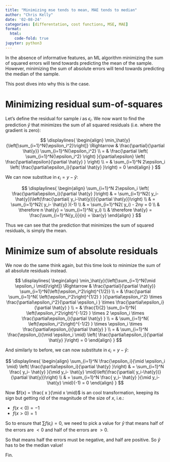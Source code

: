 ```yaml
---
title: "Minimizing mse tends to mean, MAE tends to median"
author: "Chris Kelly"
date: '02-08-24'
categories: [differentation, cost functions, MSE, MAE]
format:
  html:
    code-fold: true
jupyter: python3
---
```


In the absence of informative features, an ML algorithm minimizing the sum of squared errors will tend towards predicting the mean of the sample. However, minimizing the sum of absolute errors will tend towards predicting the median of the sample.

This post dives into why this is the case.

# Minimizing residual sum-of-squares

Let's define the residual for sample $i$ as $\epsilon_i$. We now want to find the prediction $\hat{y}$ that minimizes the sum of all squared residuals (i.e. where the gradient is zero):

$$
\displaylines{
\begin{align}
\min_\hat{y}{\left[\sum_{i=1}^N{\epsilon_i^2}\right]}
\Rightarrow &
\frac{\partial}{\partial \hat{y}} \sum_{i=1}^N{\epsilon_i^2} \\ = &
\frac{\partial \left( \sum_{i=1}^N{\epsilon_i^2} \right) }{\partial\epsilon} 
\left( \frac{\partial\epsilon}{\partial \hat{y} } \right) \\ = &
\sum_{i=1}^N 2\epsilon_i \left( \frac{\partial\epsilon_i}{\partial \hat{y} }\right) = 0
\end{align}
}
$$

We can now substitue in $\epsilon_i = y - \hat{y}$:

$$
\displaylines{
\begin{align}
\sum_{i=1}^N 2\epsilon_i \left( \frac{\partial\epsilon_i}{\partial \hat{y} }\right) & 
= \sum_{i=1}^N2( y_i- \hat{y})\left(\frac{\partial( y_i-\hat{y})}{\partial \hat{y}}\right) \\  & 
= \sum_{i=1}^N2( y_i- \hat{y} )(-1) \\ &
= \sum_{i=1}^N2( y_i) - 2ny = 0 \\ & 
\therefore n \hat{y} = \sum_{i=1}^N( y_i) \\ & 
\therefore \hat{y} = \frac{\sum_{i=1}^N{y_i}}{n} = \bar{y}
\end{align}
}
$$

Thus we can see that the prediction that minimizes the sum of squared residuals, is simply the mean.

# Minimize sum of absolute residuals

We now do the same think again, but this time look to minimize the sum of all absolute residuals instead.

$$
\displaylines{
\begin{align}
\min_\hat{y}{\left[\sum_{i=1}^N{\mid \epsilon_i \mid}\right]}
\Rightarrow &
\frac{\partial}{\partial \hat{y}} \sum_{i=1}^N{\left(\epsilon_i^2\right)^{1/2}} \\ = &
\frac{\partial \sum_{i=1}^N{ \left(\epsilon_i^2\right)^{1/2} } }{\partial\epsilon_i^2}
\times \frac{\partial\epsilon_i^2}{\partial \epsilon_i }
\times \frac{\partial\epsilon_i}{\partial \hat{y} }  \\ = &
\frac{1}{2} \sum_{i=1}^N{ \left(\epsilon_i^2\right)^{-1/2} }
\times 2 \epsilon_i
\times \frac{\partial\epsilon_i}{\partial \hat{y} }  \\ = &
\sum_{i=1}^N{ \left(\epsilon_i^2\right)^{-1/2} } \times \epsilon_i
\times \frac{\partial\epsilon_i}{\partial \hat{y} }  \\ = &
\sum_{i=1}^N \frac{\epsilon_i}{\mid \epsilon_i \mid} \left( \frac{\partial\epsilon_i}{\partial \hat{y} }\right) = 0
\end{align}
}
$$

And similarly to before, we can now substitute in $\epsilon_i = y - \hat{y}$:

$$
\displaylines{
\begin{align}
\sum_{i=1}^N \frac{\epsilon_i}{\mid \epsilon_i \mid} \left( \frac{\partial\epsilon_i}{\partial \hat{y} }\right) & 
= \sum_{i=1}^N \frac{ y_i- \hat{y} }{\mid y_i- \hat{y} \mid}\left(\frac{\partial( y_i-\hat{y})}{\partial \hat{y}}\right) \\  & 
= \sum_{i=1}^N \frac{ y_i- \hat{y} }{\mid y_i- \hat{y} \mid}(-1) = 0
\end{align}
}
$$

Now $f(x) = \frac{ x }{\mid x \mid}$ is an cool transformation, keeping its sign but getting rid of the magnitude of the size of $x$, i.e.:

* $f(x < 0) = -1$
* $f(x > 0) = 1$

So to ensure that $\sum f(\epsilon_i)=0$, we need to pick a value for $\hat{y}$ that means half of the errors are $<0$ and half of the errors are $>0$.

So that means half the errors must be negative, and half are positive. So $\hat{y}$ has to be the median value!

Fin.